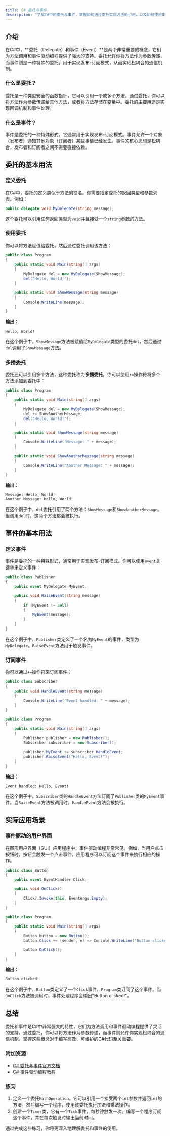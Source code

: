 ```yaml
---
title: C# 委托与事件
description: "了解C#中的委托与事件，掌握如何通过委托实现方法的引用，以及如何使用事件实现松耦合的通信机制。"
---
```


## 介绍

在C#中，**委托（Delegate）**和**事件（Event）**是两个非常重要的概念，它们为方法调用和事件驱动编程提供了强大的支持。委托允许你将方法作为参数传递，而事件则是一种特殊的委托，用于实现发布-订阅模式，从而实现松耦合的通信机制。

### 什么是委托？

委托是一种类型安全的函数指针，它可以引用一个或多个方法。通过委托，你可以将方法作为参数传递给其他方法，或者将方法存储在变量中。委托的主要用途是实现回调机制和事件处理。

### 什么是事件？

事件是委托的一种特殊形式，它通常用于实现发布-订阅模式。事件允许一个对象（发布者）通知其他对象（订阅者）某些事情已经发生。事件的核心思想是松耦合，发布者和订阅者之间不需要直接依赖。

## 委托的基本用法

### 定义委托

在C#中，委托的定义类似于方法的签名。你需要指定委托的返回类型和参数列表。例如：

```csharp
public delegate void MyDelegate(string message);
```

这个委托可以引用任何返回类型为`void`并且接受一个`string`参数的方法。

### 使用委托

你可以将方法赋值给委托，然后通过委托调用该方法：

```csharp
public class Program
{
    public static void Main(string[] args)
    {
        MyDelegate del = new MyDelegate(ShowMessage);
        del("Hello, World!");
    }

    public static void ShowMessage(string message)
    {
        Console.WriteLine(message);
    }
}
```

**输出：**
```
Hello, World!
```

在这个例子中，`ShowMessage`方法被赋值给`MyDelegate`类型的委托`del`，然后通过`del`调用了`ShowMessage`方法。

### 多播委托

委托还可以引用多个方法，这种委托称为**多播委托**。你可以使用`+=`操作符将多个方法添加到委托中：

```csharp
public class Program
{
    public static void Main(string[] args)
    {
        MyDelegate del = new MyDelegate(ShowMessage);
        del += ShowAnotherMessage;
        del("Hello, World!");
    }

    public static void ShowMessage(string message)
    {
        Console.WriteLine("Message: " + message);
    }

    public static void ShowAnotherMessage(string message)
    {
        Console.WriteLine("Another Message: " + message);
    }
}
```

**输出：**
```
Message: Hello, World!
Another Message: Hello, World!
```

在这个例子中，`del`委托引用了两个方法：`ShowMessage`和`ShowAnotherMessage`。当调用`del`时，这两个方法都会被执行。

## 事件的基本用法

### 定义事件

事件是委托的一种特殊形式，通常用于实现发布-订阅模式。你可以使用`event`关键字来定义事件：

```csharp
public class Publisher
{
    public event MyDelegate MyEvent;

    public void RaiseEvent(string message)
    {
        if (MyEvent != null)
        {
            MyEvent(message);
        }
    }
}
```

在这个例子中，`Publisher`类定义了一个名为`MyEvent`的事件，类型为`MyDelegate`。`RaiseEvent`方法用于触发事件。

### 订阅事件

你可以通过`+=`操作符来订阅事件：

```csharp
public class Subscriber
{
    public void HandleEvent(string message)
    {
        Console.WriteLine("Event handled: " + message);
    }
}

public class Program
{
    public static void Main(string[] args)
    {
        Publisher publisher = new Publisher();
        Subscriber subscriber = new Subscriber();

        publisher.MyEvent += subscriber.HandleEvent;
        publisher.RaiseEvent("Hello, Event!");
    }
}
```

**输出：**
```
Event handled: Hello, Event!
```

在这个例子中，`Subscriber`类的`HandleEvent`方法订阅了`Publisher`类的`MyEvent`事件。当`RaiseEvent`方法被调用时，`HandleEvent`方法会被执行。

## 实际应用场景

### 事件驱动的用户界面

在图形用户界面（GUI）应用程序中，事件驱动编程非常常见。例如，当用户点击按钮时，按钮会触发一个点击事件，应用程序可以订阅这个事件来执行相应的操作。

```csharp
public class Button
{
    public event EventHandler Click;

    public void OnClick()
    {
        Click?.Invoke(this, EventArgs.Empty);
    }
}

public class Program
{
    public static void Main(string[] args)
    {
        Button button = new Button();
        button.Click += (sender, e) => Console.WriteLine("Button clicked!");

        button.OnClick();
    }
}
```

**输出：**
```
Button clicked!
```

在这个例子中，`Button`类定义了一个`Click`事件，`Program`类订阅了这个事件。当`OnClick`方法被调用时，事件处理程序会输出"Button clicked!"。

## 总结

委托和事件是C#中非常强大的特性，它们为方法调用和事件驱动编程提供了灵活的支持。通过委托，你可以将方法作为参数传递，而事件则允许你实现松耦合的通信机制。掌握这些概念对于编写高效、可维护的C#代码至关重要。

### 附加资源

- [C# 委托与事件官方文档](https://learn.microsoft.com/zh-cn/dotnet/csharp/programming-guide/events/)
- [C# 事件驱动编程教程](https://www.tutorialspoint.com/csharp/csharp_events.htm)

### 练习

1. 定义一个委托`MathOperation`，它可以引用一个接受两个`int`参数并返回`int`的方法。然后编写一个程序，使用该委托执行加法和乘法操作。
2. 创建一个`Timer`类，它有一个`Tick`事件，每秒钟触发一次。编写一个程序订阅这个事件，并在每次触发时输出当前时间。

通过完成这些练习，你将更深入地理解委托和事件的使用。